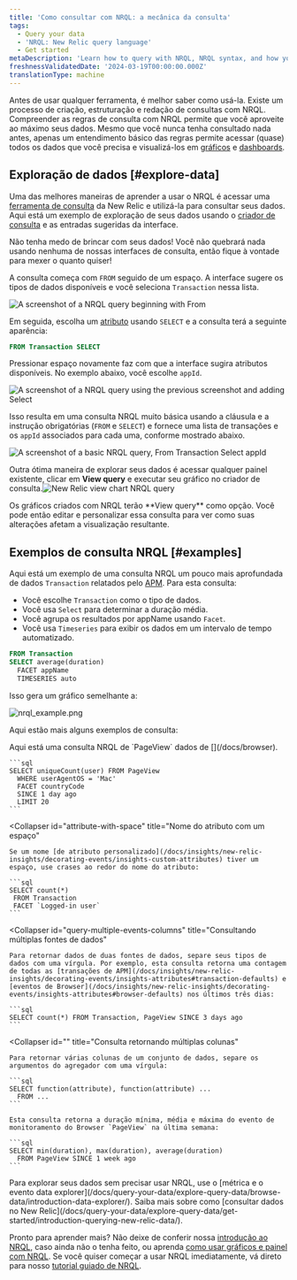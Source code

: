 ```yaml
---
title: 'Como consultar com NRQL: a mecânica da consulta'
tags:
  - Query your data
  - 'NRQL: New Relic query language'
  - Get started
metaDescription: 'Learn how to query with NRQL, NRQL syntax, and how you can explore your data.'
freshnessValidatedDate: '2024-03-19T00:00:00.000Z'
translationType: machine
---
```







Antes de usar qualquer ferramenta, é melhor saber como usá-la. Existe um processo de criação, estruturação e redação de consultas com NRQL. Compreender as regras de consulta com NRQL permite que você aproveite ao máximo seus dados. Mesmo que você nunca tenha consultado nada antes, apenas um entendimento básico das regras permite acessar (quase) todos os dados que você precisa e visualizá-los em [gráficos](/docs/query-your-data/explore-query-data/use-charts/use-your-charts) e [dashboards](/docs/query-your-data/explore-query-data/dashboards/introduction-dashboards).

## Exploração de dados [#explore-data]

Uma das melhores maneiras de aprender a usar o NRQL é acessar uma [ferramenta de consulta](/docs/query-your-data/nrql-new-relic-query-language/get-started/introduction-nrql-new-relics-query-language#where) da New Relic e utilizá-la para consultar seus dados. Aqui está um exemplo de exploração de seus dados usando o [criador de consulta](/docs/chart-builder/use-chart-builder/get-started/introduction-chart-builder) e as entradas sugeridas da interface.

<Callout variant="tip">
  Não tenha medo de brincar com seus dados! Você não quebrará nada usando nenhuma de nossas interfaces de consulta, então fique à vontade para mexer o quanto quiser!
</Callout>

A consulta começa com `FROM` seguido de um espaço. A interface sugere os tipos de dados disponíveis e você seleciona `Transaction` nessa lista.

<img
  title="nrql_query01.png"
  alt="A screenshot of a NRQL query beginning with From"
  src={queriesnrqlEventDefinitionsQueryBuilder}
/>

Em seguida, escolha um [atributo](/docs/using-new-relic/welcome-new-relic/get-started/glossary#attribute) usando `SELECT` e a consulta terá a seguinte aparência:

```sql
FROM Transaction SELECT
```

Pressionar espaço novamente faz com que a interface sugira atributos disponíveis. No exemplo abaixo, você escolhe `appId`.

<img
  title="nrql_query02.png"
  alt="A screenshot of a NRQL query using the previous screenshot and adding Select"
  src={queriesnrqlAttributeDefinitionsQueryBuilder}
/>

Isso resulta em uma consulta NRQL muito básica usando a cláusula e a instrução obrigatórias (`FROM` e `SELECT`) e fornece uma lista de <InlinePopover type="apm"/>transações e os `appId` associados para cada uma, conforme mostrado abaixo.

<img
  title="basic_nrql_example.png"
  alt="A screenshot of a basic NRQL query, From Transaction Select appId"
  src={queriesNrqlBasicExample}
/>

Outra ótima maneira de explorar seus dados é acessar qualquer painel existente, clicar em <DNT>**View query**</DNT> e executar seu gráfico no criador de consulta.<img title="new-relic-view-chart-nrql-query.png" alt="New Relic view chart NRQL query" src={queriesnrqlViewQueryforChart}/>

<figcaption>
  Os gráficos criados com NRQL terão <DNT>**View query**</DNT> como opção. Você pode então editar e personalizar essa consulta para ver como suas alterações afetam a visualização resultante.
</figcaption>

## Exemplos de consulta NRQL [#examples]

Aqui está um exemplo de uma consulta NRQL um pouco mais aprofundada de dados `Transaction` relatados pelo [APM](/docs/apm). Para esta consulta:

* Você escolhe `Transaction` como o tipo de dados.
* Você usa `Select` para determinar a duração média.
* Você agrupa os resultados por appName usando `Facet`.
* Você usa `Timeseries` para exibir os dados em um intervalo de tempo automatizado.

```sql
FROM Transaction 
SELECT average(duration) 
  FACET appName 
  TIMESERIES auto
```

Isso gera um gráfico semelhante a:

<img
  title="nrql_example.png"
  alt="nrql_example.png"
  src={queriesnrqlNrqlExampleTimeseries}
/>

Aqui estão mais alguns exemplos de consulta:

<CollapserGroup>
  <Collapser
    id="basic-browser-nrql"
    title="Consulta NRQL básica de dados do Browser"
  >
    Aqui está uma consulta NRQL de `PageView` dados de [<InlinePopover type="browser"/>](/docs/browser).

    ```sql
    SELECT uniqueCount(user) FROM PageView 
      WHERE userAgentOS = 'Mac' 
      FACET countryCode
      SINCE 1 day ago 
      LIMIT 20
    ```
  </Collapser>

  <Collapser
    id="attribute-with-space"
    title="Nome do atributo com um espaço"
  >
    Se um nome [de atributo personalizado](/docs/insights/new-relic-insights/decorating-events/insights-custom-attributes) tiver um espaço, use crases ao redor do nome do atributo:

    ```sql
    SELECT count(*)
     FROM Transaction
     FACET `Logged-in user`
    ```
  </Collapser>

  <Collapser
    id="query-multiple-events-columns"
    title="Consultando múltiplas fontes de dados"
  >
    Para retornar dados de duas fontes de dados, separe seus tipos de dados com uma vírgula. Por exemplo, esta consulta retorna uma contagem de todas as [transações de APM](/docs/insights/new-relic-insights/decorating-events/insights-attributes#transaction-defaults) e [eventos de Browser](/docs/insights/new-relic-insights/decorating-events/insights-attributes#browser-defaults) nos últimos três dias:

    ```sql
    SELECT count(*) FROM Transaction, PageView SINCE 3 days ago
    ```
  </Collapser>

  <Collapser
    id=""
    title="Consulta retornando múltiplas colunas"
  >
    Para retornar várias colunas de um conjunto de dados, separe os argumentos do agregador com uma vírgula:

    ```sql
    SELECT function(attribute), function(attribute) ...
      FROM ...
    ```

    Esta consulta retorna a duração mínima, média e máxima do evento de monitoramento do Browser `PageView` na última semana:

    ```sql
    SELECT min(duration), max(duration), average(duration)
      FROM PageView SINCE 1 week ago
    ```
  </Collapser>
</CollapserGroup>

<Callout variant="important">
  Para explorar seus dados sem precisar usar NRQL, use o [métrica e o evento data explorer](/docs/query-your-data/explore-query-data/browse-data/introduction-data-explorer/). Saiba mais sobre como [consultar dados no New Relic](/docs/query-your-data/explore-query-data/get-started/introduction-querying-new-relic-data/).
</Callout>

Pronto para aprender mais? Não deixe de conferir nossa [introdução ao NRQL,](/docs/query-your-data/nrql-new-relic-query-language/get-started/introduction-nrql-new-relics-query-language/) caso ainda não o tenha feito, ou aprenda [como usar gráficos e painel com NRQL](/docs/query-your-data/nrql-new-relic-query-language/get-started/charts-and-dashboards-with-nrql/). Se você quiser começar a usar NRQL imediatamente, vá direto para nosso [tutorial guiado de NRQL](/docs/query-your-data/nrql-new-relic-query-language/get-started/introduction-nrql-tutorial/).